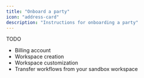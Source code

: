 ```yaml
---
title: "Onboard a party"
icon: "address-card"
description: "Instructions for onboarding a party"
---
```


TODO

* Billing account
* Workspace creation
* Workspace customization
* Transfer workflows from your sandbox workspace